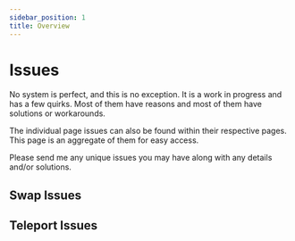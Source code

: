 ```yaml
---
sidebar_position: 1
title: Overview
---
```


# Issues

No system is perfect, and this is no exception. It is a work in progress and has a few quirks. Most of them have reasons and most of them have solutions or workarounds.

The individual page issues can also be found within their respective pages.  This page is an aggregate of them for easy access.

Please send me any unique issues you may have along with any details and/or solutions.

## Swap Issues


<IssuesSwap />

## Teleport Issues


<IssuesTeleport />